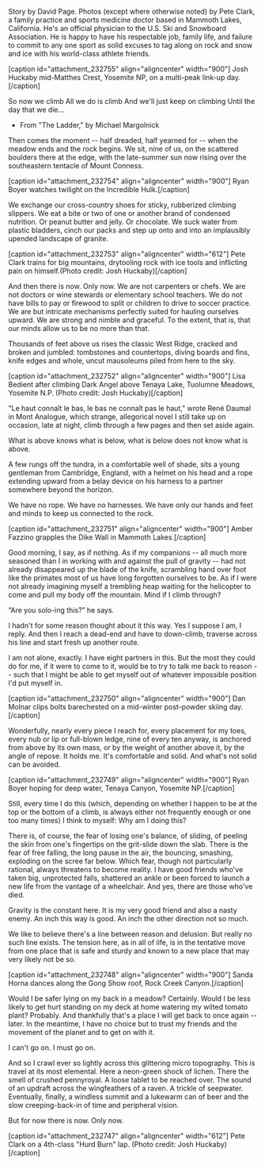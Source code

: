 Story by David Page. Photos (except where otherwise noted) by Pete Clark, a family practice and sports medicine doctor based in Mammoth Lakes, California. He's an official physician to the U.S. Ski and Snowboard Association. He is happy to have his respectable job, family life, and failure to commit to any one sport as solid excuses to tag along on rock and snow and ice with his world-class athlete friends.

[caption id="attachment_232755" align="aligncenter" width="900"] Josh Huckaby mid-Matthes Crest, Yosemite NP, on a multi-peak link-up day.[/caption]

So now we climb
All we do is climb
And we'll just keep on climbing
Until the day that we die...
- From "The Ladder," by Michael Margolnick

Then comes the moment -- half dreaded, half yearned for -- when the meadow ends and the rock begins. We sit, nine of us, on the scattered boulders there at the edge, with the late-summer sun now rising over the southeastern tentacle of Mount Conness.

[caption id="attachment_232754" align="aligncenter" width="900"] Ryan Boyer watches twilight on the Incredible Hulk.[/caption]

We exchange our cross-country shoes for sticky, rubberized climbing slippers. We eat a bite or two of one or another brand of condensed nutrition. Or peanut butter and jelly. Or chocolate. We suck water from plastic bladders, cinch our packs and step up onto and into an implausibly upended landscape of granite.

[caption id="attachment_232753" align="aligncenter" width="612"] Pete Clark trains for big mountains, drytooling rock with ice tools and inflicting pain on himself.(Photo credit: Josh Huckaby)[/caption]

And then there is now. Only now. We are not carpenters or chefs. We are not doctors or wine stewards or elementary school teachers. We do not have bills to pay or firewood to split or children to drive to soccer practice. We are but intricate mechanisms perfectly suited for hauling ourselves upward. We are strong and nimble and graceful. To the extent, that is, that our minds allow us to be no more than that.

Thousands of feet above us rises the classic West Ridge, cracked and broken and jumbled: tombstones and countertops, diving boards and fins, knife edges and whole, uncut mausoleums piled from here to the sky.

[caption id="attachment_232752" align="aligncenter" width="900"] Lisa Bedient after climbing Dark Angel above Tenaya Lake, Tuolumne Meadows, Yosemite N.P. (Photo credit: Josh Huckaby)[/caption]

"Le haut connaît le bas, le bas ne connaît pas le haut," wrote René Daumal in Mont Analogue, which strange, allegorical novel I still take up on occasion, late at night, climb through a few pages and then set aside again.

What is above knows what is below, what is below does not know what is above.

A few rungs off the tundra, in a comfortable well of shade, sits a young gentleman from Cambridge, England, with a helmet on his head and a rope extending upward from a belay device on his harness to a partner somewhere beyond the horizon.

We have no rope. We have no harnesses. We have only our hands and feet and minds to keep us connected to the rock.

[caption id="attachment_232751" align="aligncenter" width="900"] Amber Fazzino grapples the Dike Wall in Mammoth Lakes.[/caption]

Good morning, I say, as if nothing. As if my companions -- all much more seasoned than I in working with and against the pull of gravity -- had not already disappeared up the blade of the knife, scrambling hand over foot like the primates most of us have long forgotten ourselves to be. As if I were not already imagining myself a trembling heap waiting for the helicopter to come and pull my body off the mountain. Mind if I climb through?

“Are you solo-ing this?” he says.

I hadn't for some reason thought about it this way. Yes I suppose I am, I reply. And then I reach a dead-end and have to down-climb, traverse across his line and start fresh up another route.

I am not alone, exactly. I have eight partners in this. But the most they could do for me, if it were to come to it, would be to try to talk me back to reason -- such that I might be able to get myself out of whatever impossible position I'd put myself in.

[caption id="attachment_232750" align="aligncenter" width="900"] Dan Molnar clips bolts barechested on a mid-winter post-powder skiing day.[/caption]

Wonderfully, nearly every piece I reach for, every placement for my toes, every nub or lip or full-blown ledge, nine of every ten anyway, is anchored from above by its own mass, or by the weight of another above it, by the angle of repose. It holds me. It's comfortable and solid. And what's not solid can be avoided.

[caption id="attachment_232749" align="aligncenter" width="900"] Ryan Boyer hoping for deep water, Tenaya Canyon, Yosemite NP.[/caption]

Still, every time I do this (which, depending on whether I happen to be at the top or the bottom of a climb, is always either not frequently enough or one too many times) I think to myself: Why am I doing this?

There is, of course, the fear of losing one's balance, of sliding, of peeling the skin from one's fingertips on the grit-slide down the slab. There is the fear of free falling, the long pause in the air, the bouncing, smashing, exploding on the scree far below. Which fear, though not particularly rational, always threatens to become reality. I have good friends who've taken big, unprotected falls, shattered an ankle or been forced to launch a new life from the vantage of a wheelchair. And yes, there are those who've died.

Gravity is the constant here. It is my very good friend and also a nasty enemy. An inch this way is good. An inch the other direction not so much.

We like to believe there's a line between reason and delusion. But really no such line exists. The tension here, as in all of life, is in the tentative move from one place that is safe and sturdy and known to a new place that may very likely not be so.

[caption id="attachment_232748" align="aligncenter" width="900"] Sanda Horna dances along the Gong Show roof, Rock Creek Canyon.[/caption]

Would I be safer lying on my back in a meadow? Certainly. Would I be less likely to get hurt standing on my deck at home watering my wilted tomato plant? Probably. And thankfully that's a place I will get back to once again -- later. In the meantime, I have no choice but to trust my friends and the movement of the planet and to get on with it.

I can't go on. I must go on.

And so I crawl ever so lightly across this glittering micro topography. This is travel at its most elemental. Here a neon-green shock of lichen. There the smell of crushed pennyroyal. A loose tablet to be reached over. The sound of an updraft across the wingfeathers of a raven. A trickle of seepwater. Eventually, finally, a windless summit and a lukewarm can of beer and the slow creeping-back-in of time and peripheral vision.

But for now there is now. Only now. 

[caption id="attachment_232747" align="aligncenter" width="612"] Pete Clark on a 4th-class "Hurd Burn" lap. (Photo credit: Josh Huckaby)[/caption]

